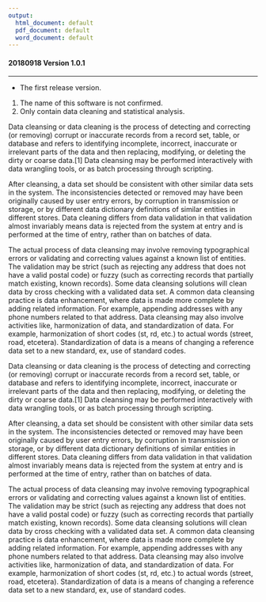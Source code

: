 ```yaml
---
output:
  html_document: default
  pdf_document: default
  word_document: default
---
```


#### **20180918 Version 1.0.1**

***

* The first release version.

1. The name of this software is not confirmed.
2. Only contain data cleaning and statistical analysis.

Data cleansing or data cleaning is the process of detecting and correcting (or removing) corrupt or inaccurate records from a record set, table, or database and refers to identifying incomplete, incorrect, inaccurate or irrelevant parts of the data and then replacing, modifying, or deleting the dirty or coarse data.[1] Data cleansing may be performed interactively with data wrangling tools, or as batch processing through scripting.

After cleansing, a data set should be consistent with other similar data sets in the system. The inconsistencies detected or removed may have been originally caused by user entry errors, by corruption in transmission or storage, or by different data dictionary definitions of similar entities in different stores. Data cleaning differs from data validation in that validation almost invariably means data is rejected from the system at entry and is performed at the time of entry, rather than on batches of data.

The actual process of data cleansing may involve removing typographical errors or validating and correcting values against a known list of entities. The validation may be strict (such as rejecting any address that does not have a valid postal code) or fuzzy (such as correcting records that partially match existing, known records). Some data cleansing solutions will clean data by cross checking with a validated data set. A common data cleansing practice is data enhancement, where data is made more complete by adding related information. For example, appending addresses with any phone numbers related to that address. Data cleansing may also involve activities like, harmonization of data, and standardization of data. For example, harmonization of short codes (st, rd, etc.) to actual words (street, road, etcetera). Standardization of data is a means of changing a reference data set to a new standard, ex, use of standard codes.

Data cleansing or data cleaning is the process of detecting and correcting (or removing) corrupt or inaccurate records from a record set, table, or database and refers to identifying incomplete, incorrect, inaccurate or irrelevant parts of the data and then replacing, modifying, or deleting the dirty or coarse data.[1] Data cleansing may be performed interactively with data wrangling tools, or as batch processing through scripting.

After cleansing, a data set should be consistent with other similar data sets in the system. The inconsistencies detected or removed may have been originally caused by user entry errors, by corruption in transmission or storage, or by different data dictionary definitions of similar entities in different stores. Data cleaning differs from data validation in that validation almost invariably means data is rejected from the system at entry and is performed at the time of entry, rather than on batches of data.

The actual process of data cleansing may involve removing typographical errors or validating and correcting values against a known list of entities. The validation may be strict (such as rejecting any address that does not have a valid postal code) or fuzzy (such as correcting records that partially match existing, known records). Some data cleansing solutions will clean data by cross checking with a validated data set. A common data cleansing practice is data enhancement, where data is made more complete by adding related information. For example, appending addresses with any phone numbers related to that address. Data cleansing may also involve activities like, harmonization of data, and standardization of data. For example, harmonization of short codes (st, rd, etc.) to actual words (street, road, etcetera). Standardization of data is a means of changing a reference data set to a new standard, ex, use of standard codes.
